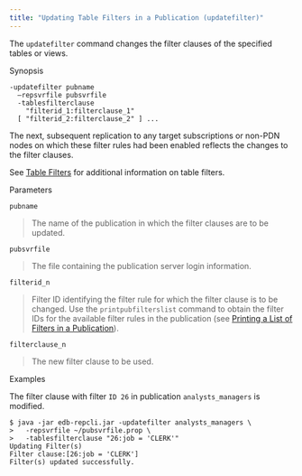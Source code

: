 ```yaml
---
title: "Updating Table Filters in a Publication (updatefilter)"
---
```


<div id="updating_tablefilters_to_publication" class="registered_link"></div>

The `updatefilter` command changes the filter clauses of the specified tables or views.

Synopsis

```text
-updatefilter pubname
  –repsvrfile pubsvrfile
  -tablesfilterclause
    "filterid_1:filterclause_1"
  [ "filterid_2:filterclause_2" ] ...
```

The next, subsequent replication to any target subscriptions or non-PDN nodes on which these filter rules had been enabled reflects the changes to the filter clauses.

See [Table Filters](../../02_overview/02_replication_concepts_and_definitions/13_table_filters/#table_filters) for additional information on table filters.

Parameters

`pubname`

> The name of the publication in which the filter clauses are to be updated.

`pubsvrfile`

> The file containing the publication server login information.

`filterid_n`

> Filter ID identifying the filter rule for which the filter clause is to be changed. Use the `printpubfilterslist` command to obtain the filter IDs for the available filter rules in the publication (see [Printing a List of Filters in a Publication](17_print_publications_filters_list/#print_publications_filters_list)).

`filterclause_n`

> The new filter clause to be used.

Examples

The filter clause with filter `ID 26` in publication `analysts_managers` is modified.

```text
$ java -jar edb-repcli.jar -updatefilter analysts_managers \
>   -repsvrfile ~/pubsvrfile.prop \
>   -tablesfilterclause "26:job = 'CLERK'"
Updating Filter(s)
Filter clause:[26:job = 'CLERK']
Filter(s) updated successfully.
```

